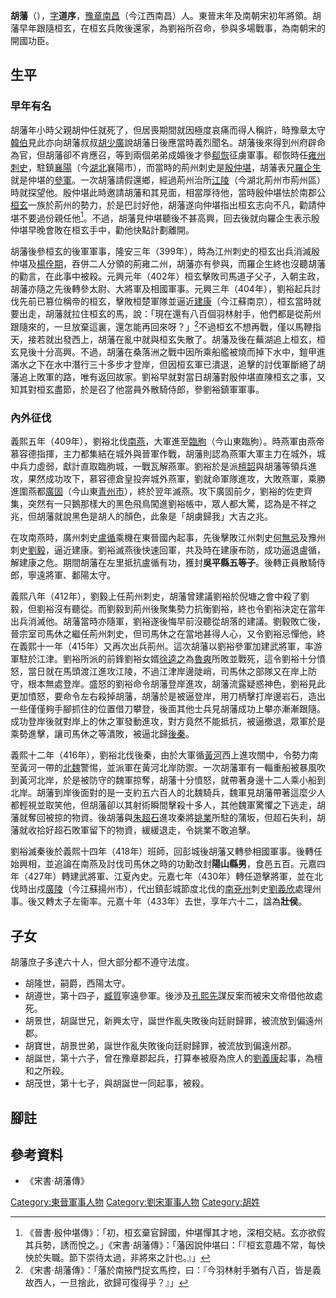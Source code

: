 '''胡藩'''（{{bd|372年||433年|catIdx=W}}），[[表字|字]]'''道序'''，[[豫章郡|豫章]][[南昌縣|南昌]]（今江西南昌）人。東晉末年及南朝宋初年將領。胡藩早年跟隨桓玄，在桓玄兵敗後還家，為劉裕所召命，參與多場戰事，為南朝宋的開國功臣。

== 生平 ==
=== 早年有名 ===
胡藩年小時父親胡仲任就死了，但居喪期間就因極度哀痛而得人稱許，時豫章太守[[韓伯|韓伯]]見此亦向胡藩叔叔[[胡少廣|胡少廣]]說胡藩日後應當時義烈聞名。胡藩後來得到州府辟命為官，但胡藩卻不肯應召，等到兩個弟弟成婚後才參[[郗恢|郗恢]]征虜軍事。郗恢時任[[雍州|雍州]][[刺史|刺史]]，駐鎮[[襄陽|襄陽]]（今[[湖北|湖北]]襄陽市），而當時的荊州刺史是[[殷仲堪|殷仲堪]]，胡藩表兄[[羅企生|羅企生]]就是仲堪的[[參軍|參軍]]。一次胡藩請假還鄉，經過荊州治所[[江陵|江陵]]（今湖北荊州市荊州區）時就探望他。殷仲堪此時邀請胡藩和其見面，相當厚待他，當時殷仲堪怯於南郡公[[桓玄|桓玄]]一族於荊州的勢力，於是巴討好他，胡藩遂向仲堪指出桓玄志向不凡，勸請仲堪不要過份親任他<ref>《晉書·殷仲堪傳》：「初，桓玄棄官歸國，仲堪憚其才地，深相交結。玄亦欲假其兵勢，誘而悅之。」《宋書·胡藩傳》：「藩因說仲堪曰：「『桓玄意趣不常，每怏怏於失職。節下崇待太過，非將來之計也。』」</ref>。不過，胡藩見仲堪聽後不甚高興，回去後就向羅企生表示殷仲堪早晚會敗在桓玄手中，勸他快點計劃離開。

胡藩後參桓玄的後軍軍事，隆安三年（399年），時為江州刺史的桓玄出兵消滅殷仲堪及[[楊佺期|楊佺期]]，吞併二人分領的荊雍二州，胡藩亦有參與，而羅企生終也沒聽胡藩的勸言，在此事中被殺。元興元年（402年）桓玄擊敗司馬道子父子，入朝主政，胡藩亦隨之先後轉參太尉、大將軍及相國軍事。元興三年（404年），劉裕起兵討伐先前已篡位稱帝的桓玄，擊敗桓楚軍隊並逼近[[建康|建康]]（今江蘇南京），桓玄當時就要出走，胡藩就拉住桓玄的馬，說：「現在還有八百個羽林射手，他們都是從荊州跟隨來的，一旦放棄這裏，還怎能再回來呀？」<ref>《宋書·胡藩傳》：「藩於南掖門捉玄馬控，曰：『今羽林射手猶有八百，皆是義故西人，一旦捨此，欲歸可復得乎？』」</ref>不過桓玄不想再戰，僅以馬鞭指天，接若就出發西上，胡藩在亂中就與桓玄失散了。胡藩及後在蕪湖追上桓玄，桓玄見後十分高興。不過，胡藩在桑落洲之戰中因所乘船艦被燒而掉下水中，鎧甲進滿水之下在水中潛行三十多步才登岸，但因桓玄軍已潰退，追擊的討伐軍斷絕了胡藩追上敗軍的路，唯有返回故家。劉裕早就對當日胡藩對殷仲堪直陳桓玄之事，又知其對桓玄盡節，於是召了他當員外散騎侍郎，參劉裕鎮軍軍事。

=== 內外征伐 ===
義熙五年（409年），劉裕北伐[[南燕_(十六國)|南燕]]，大軍進至[[臨朐|臨朐]]（今山東臨朐）。時燕軍由燕帝慕容德指揮，主力都集結在城外與晉軍作戰，胡藩則認為燕軍大軍主力在城外，城中兵力虛弱，獻計直取臨朐城，一戰瓦解燕軍。劉裕於是派[[檀韶|檀韶]]與胡藩等領兵進攻，果然成功攻下，慕容德倉皇投奔城外燕軍，劉就命軍隊進攻，大敗燕軍，乘勝進圍燕都[[廣固|廣固]]（今山東[[青州市|青州市]]），終於翌年滅燕。攻下廣固前夕，劉裕的佐吏齊集，突然有一只鵝那樣大的黑色飛鳥闖進劉裕帳中，眾人都大驚，認為是不祥之兆，但胡藩就說黑色是胡人的顏色，此象是「胡虜歸我」大吉之兆。

在攻南燕時，廣州刺史[[盧循|盧循]]乘機在東晉國內起事，先後擊敗江州刺史[[何無忌|何無忌]]及豫州刺史[[劉毅_(東晉)|劉毅]]，逼近建康。劉裕滅燕後快速回軍，共及時在建康布防，成功逼退盧循，解建康之危。期間胡藩在左里抵抗盧循有功，獲封'''吳平縣五等子'''。後轉正員散騎侍郎，寧遠將軍、鄱陽太守。

義熙八年（412年），劉毅上任荊州刺史，胡藩曾建議劉裕於倪塘之會中殺了劉毅，但劉裕沒有聽從。而劉毅到荊州後聚集勢力抗衡劉裕，終也令劉裕決定在當年出兵消滅他。胡藩當時亦隨軍，劉裕遂後悔早前沒聽從胡落的建議。劉毅敗亡後，晉宗室司馬休之繼任荊州刺史，但司馬休之在當地甚得人心，又令劉裕忌憚他，終在義熙十一年（415年）又再次出兵荊州。這次胡藩以劉裕參軍加建武將軍，率游軍駐於江津。劉裕所派的前鋒劉裕女婿[[徐逵之|徐逵之]]為[[魯爽|魯爽]]所敗並戰死，這令劉裕十分憤怒，當日就在馬頭渡江進攻江陵，不過江津岸邊陡峭，司馬休之部隊又在岸上防守，根本無處登岸。盛怒的劉裕命令胡藩登岸進攻，胡藩流露疑惑神色，劉裕見此更加憤怒，要命令左右殺掉胡藩，胡藩於是被逼登岸，用刀柄擊打岸邊岩石，造出一些僅僅夠手腳抓住的位置借刀攀登，後面其他士兵見胡藩成功上攀亦漸漸跟隨。成功登岸後就對岸上的休之軍發動進攻，對方竟然不能抵抗，被逼撤退，眾軍於是乘勢進擊，讓司馬休之等潰敗，被逼北歸[[後秦|後秦]]。

義熙十二年（416年），劉裕北伐後秦，由於大軍循[[黃河|黃河]]西上進攻關中，令勢力南至黃河一帶的[[北魏|北魏]]警惕，並派軍在黃河北岸防禦。一次胡藩軍有一輜重船被暴風吹到黃河北岸，於是被防守的魏軍掠奪，胡藩十分憤怒，就帶著身邊十二人乘小船到北岸。胡藩到岸後面對的是一支約五六百人的北魏騎兵，魏軍見胡藩帶著這麼少人都輕視並取笑他，但胡藩卻以其射術瞬間擊殺十多人，其他魏軍驚懼之下逃走，胡藩就奪回被掠的物資。後胡藩與[[朱超石|朱超石]]進攻秦將[[姚業|姚業]]所駐的蒲坂，但超石失利，胡藩就收拾好超石敗軍留下的物資，緩緩退走，令姚業不敢追擊。

劉裕滅秦後於義熙十四年（418年）班師，回彭城後胡藩又轉參相國軍事。後轉任始興相，並追論在南燕及討伐司馬休之時的功勳改封'''陽山縣男'''，食邑五百。元嘉四年（427年）轉建武將軍、江夏內史。元嘉七年（430年）轉任遊擊將軍，並在北伐時出戍[[廣陵|廣陵]]（今江蘇揚州市），代出鎮彭城節度北伐的[[南兗州|南兗州]]刺史[[劉義欣|劉義欣]]處理州事。後又轉太子左衞率。元嘉十年（433年）去世，享年六十二，諡為'''壯侯'''。

== 子女 ==
胡藩庶子多達六十人，但大部分都不遵守法度。
*胡隆世，嗣爵，西陽太守。
*胡遵世，第十四子，[[臧質|臧質]]寧遠參軍。後渉及[[孔熙先|孔熙先]]謀反案而被宋文帝借他故處死。
*胡景世，胡誕世兄，新興太守，誕世作亂失敗後向廷尉歸罪，被流放到偏遠州郡。
*胡寶世，胡景世弟，誕世作亂失敗後向廷尉歸罪，被流放到偏遠州郡。
*胡誕世，第十六子，曾在豫章郡起兵，打算奉被廢為庶人的[[劉義康|劉義康]]起事，為檀和之所殺。
*胡茂世，第十七子，與胡誕世一同起事，被殺。

== 腳註 ==
{{reflist}}

== 參考資料 ==
*《宋書·胡藩傳》

[[Category:東晉軍事人物|Category:東晉軍事人物]]
[[Category:劉宋軍事人物|Category:劉宋軍事人物]]
[[Category:胡姓|Category:胡姓]]